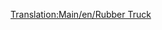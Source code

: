 [[Translation:Main/en/Rubber Truck]]{{en/-}}{{Template:Wagon/Fr
|Nom=Wagon à caoutchouc
|Coût=1 083£ (2 166$)
|Poids=19 / 40 t
|Image=[[File:en/Rubbertruck.png]]
|Capacité=21000 litres de caoutchouc
|MonoCoût="
|MonoPoids=19 / 45 t
|MonoCapacité=26000 litres de caoutchouc
|MagCoût="
|MagPoids=19 / 47 t
|MagCapacité=28000 litres de caoutchouc
|Description=Le caoutchouc est transporté avec ce wagon vers les usines de marchandises des climats [[Main/en/Climat/Fr#Subtropical|tropicaux]].
}}